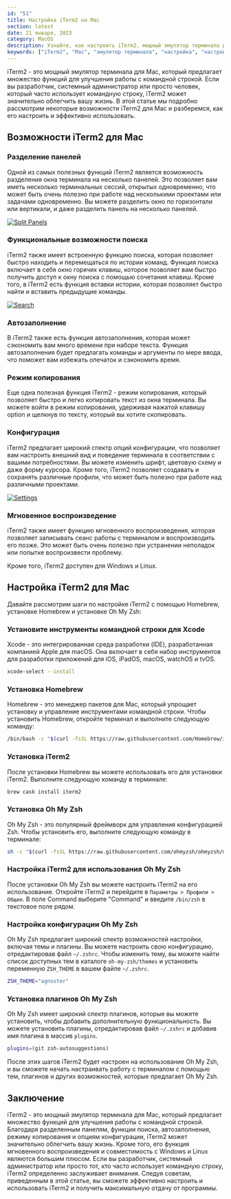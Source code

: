 ```yaml
---
id: "51"
title: Настройка iTerm2 на Mac
section: latest
date: 21 января, 2023
category: MacOS
description: Узнайте, как настроить iTerm2, мощный эмулятор терминала для Mac, и настроить его под свои нужды.
keywords: ["iTerm2", "Mac", "эмулятор терминала", "настройка", "настройка под свои нужды"]
---
```


iTerm2 - это мощный эмулятор терминала для Mac, который предлагает множество функций для улучшения работы с командной строкой. Если вы разработчик, системный администратор или просто человек, который часто использует командную строку, iTerm2 может значительно облегчить вашу жизнь. В этой статье мы подробно рассмотрим некоторые возможности iTerm2 для Mac и разберемся, как его настроить и эффективно использовать.


## Возможности iTerm2 для Mac


### Разделение панелей

Одной из самых полезных функций iTerm2 является возможность разделения окна терминала на несколько панелей. Это позволяет вам иметь несколько терминальных сессий, открытых одновременно, что может быть очень полезно при работе над несколькими проектами или задачами одновременно. Вы можете разделить окно по горизонтали или вертикали, и даже разделить панель на несколько панелей.

<a href="https://res.cloudinary.com/deihopdzq/image/upload/v1674308606/itsygankov.com/iTerm2/SplitPanels_skrkgw.jpg" target="_blank">
  <img src="https://res.cloudinary.com/deihopdzq/image/upload/v1674308606/itsygankov.com/iTerm2/SplitPanels_skrkgw.jpg" alt="Split Panels" />
</a>

### Функциональные возможности поиска

iTerm2 также имеет встроенную функцию поиска, которая позволяет быстро находить и перемещаться по истории команд. Функция поиска включает в себя окно горячих клавиш, которое позволяет вам быстро получить доступ к окну поиска с помощью сочетания клавиш. Кроме того, в iTerm2 есть функция вставки истории, которая позволяет быстро найти и вставить предыдущие команды.

<a href="https://res.cloudinary.com/deihopdzq/image/upload/v1674308606/itsygankov.com/iTerm2/Search_lamo3l.jpg" target="_blank">
  <img src="https://res.cloudinary.com/deihopdzq/image/upload/v1674308606/itsygankov.com/iTerm2/Search_lamo3l.jpg" alt="Search" />
</a>

### Автозаполнение

В iTerm2 также есть функция автозаполнения, которая может сэкономить вам много времени при наборе текста. Функция автозаполнения будет предлагать команды и аргументы по мере ввода, что поможет вам избежать опечаток и сэкономить время.

### Режим копирования

Еще одна полезная функция iTerm2 - режим копирования, который позволяет быстро и легко копировать текст из окна терминала. Вы можете войти в режим копирования, удерживая нажатой клавишу option и щелкнув по тексту, который вы хотите скопировать.

### Конфигурация

iTerm2 предлагает широкий спектр опций конфигурации, что позволяет вам настроить внешний вид и поведение терминала в соответствии с вашими потребностями. Вы можете изменить шрифт, цветовую схему и даже форму курсора. Кроме того, iTerm2 позволяет создавать и сохранять различные профили, что может быть полезно при работе над различными проектами.

<a href="https://res.cloudinary.com/deihopdzq/image/upload/v1674308606/itsygankov.com/iTerm2/Settings_ulj5fk.jpg" target="_blank">
  <img src="https://res.cloudinary.com/deihopdzq/image/upload/v1674308606/itsygankov.com/iTerm2/Settings_ulj5fk.jpg" alt="Settings" />
</a>

### Мгновенное воспроизведение

iTerm2 также имеет функцию мгновенного воспроизведения, которая позволяет записывать сеанс работы с терминалом и воспроизводить его позже. Это может быть очень полезно при устранении неполадок или попытке воспроизвести проблему.

Кроме того, iTerm2 доступен для Windows и Linux.


## Настройка iTerm2 для Mac

Давайте рассмотрим шаги по настройке iTerm2 с помощью Homebrew, установке Homebrew и установке Oh My Zsh:

### Установите инструменты командной строки для Xcode

Xcode - это интегрированная среда разработки (IDE), разработанная компанией Apple для macOS. Она включает в себя набор инструментов для разработки приложений для iOS, iPadOS, macOS, watchOS и tvOS.

```bash
xcode-select --install
```

### Установка Homebrew

Homebrew - это менеджер пакетов для Mac, который упрощает установку и управление инструментами командной строки. Чтобы установить Homebrew, откройте терминал и выполните следующую команду:

```bash
/bin/bash -c "$(curl -fsSL https://raw.githubusercontent.com/Homebrew/install/main/install.sh)"
```

### Установка iTerm2

После установки Homebrew вы можете использовать его для установки iTerm2. Выполните следующую команду в терминале:

```bash
brew cask install iterm2
```

### Установка Oh My Zsh

Oh My Zsh - это популярный фреймворк для управления конфигурацией Zsh. Чтобы установить его, выполните следующую команду в терминале:

```bash
sh -c "$(curl -fsSL https://raw.githubusercontent.com/ohmyzsh/ohmyzsh/master/tools/install.sh)"
```

### Настройка iTerm2 для использования Oh My Zsh

После установки Oh My Zsh вы можете настроить iTerm2 на его использование. Откройте iTerm2 и перейдите в `Параметры > Профили > Общие`. В поле Command выберите "Command" и введите `/bin/zsh` в текстовое поле рядом.


### Настройка конфигурации Oh My Zsh

Oh My Zsh предлагает широкий спектр возможностей настройки, включая темы и плагины. Вы можете настроить свою конфигурацию, отредактировав файл `~/.zshrc`. Чтобы изменить тему, вы можете найти список доступных тем в каталоге `oh-my-zsh/themes` и установить переменную `ZSH_THEME` в вашем файле `~/.zshrc`.

```bash
ZSH_THEME="agnoster"
```

### Установка плагинов Oh My Zsh

Oh My Zsh имеет широкий спектр плагинов, которые вы можете установить, чтобы добавить дополнительную функциональность. Вы можете установить плагины, отредактировав файл `~/.zshrc` и добавив имя плагина в массив `plugins`.

```bash
plugins=(git zsh-autosuggestions)
```

После этих шагов iTerm2 будет настроен на использование Oh My Zsh, и вы сможете начать настраивать работу с терминалом с помощью тем, плагинов и других возможностей, которые предлагает Oh My Zsh.


## Заключение

iTerm2 - это мощный эмулятор терминала для Mac, который предлагает множество функций для улучшения работы с командной строкой. Благодаря разделенным панелям, функции поиска, автозаполнения, режиму копирования и опциям конфигурации, iTerm2 может значительно облегчить вашу жизнь. Кроме того, его функция мгновенного воспроизведения и совместимость с Windows и Linux являются большим плюсом. Если вы разработчик, системный администратор или просто тот, кто часто использует командную строку, iTerm2 определенно заслуживает внимания. Следуя советам, приведенным в этой статье, вы сможете эффективно настроить и использовать iTerm2 и получить максимальную отдачу от программы.

